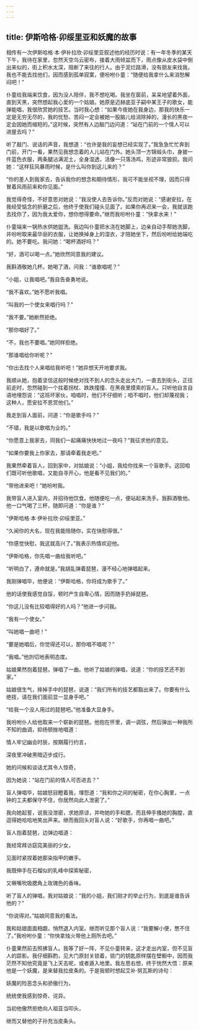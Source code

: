 ```yaml
---
---
---
```

title: 伊斯哈格·卯绥里亚和妖魔的故事
---




相传有一次伊斯哈格·本·伊补拉欣·卯绥里亚叙述他的经历时说：有一年冬季的某天下午，我待在家里，忽然天空乌云密布，接着大雨倾盆而下，雨点像从皮水袋中倒出来似的，街上积水太深，阻断了来往的行人。由于泥烂路滑，没有朋友来找我，我也不能去找他们，因而感到孤单寂寞，便吩咐仆童：“随便给我拿什么来消愁解闷吧！”

仆童给我端来饮食，因为没人陪伴，我不想吃喝。我坐在窗前，呆呆地望着外面，直到天黑，突然想起我心爱的一个姑娘。她原是迈赫底亚子嗣中某王子的歌女，能弹能唱，我很欣赏她的技艺。当时我心想：“如果今夜她在我身边，那我的快乐一定是无穷无尽的，我的忧愁、苦闷一定会被她一股脑儿给消除掉的，漫长的黑夜一定会因她而缩短的。”这时候，突然有人边敲门边问道：“站在门前的一个情人可以进屋去吗？”

听了敲门、说话的声音，我想道：“也许是我的妄想已经实现了。”我急急忙忙奔到门前，开门一看，果然见我想念着的人儿站在门外。她头顶一方锦缎头巾，身披一件蓝色衣服，两条腿沾满泥土，全身湿透，活像一只落汤鸡，形迹非常狼狈。我问她：“这样狂风暴雨时候，是什么叫你到这儿来的？”

“你的差人到我家去，告诉我你的想念和期待情形，我可不能坐视不理，因而只得冒着风雨前来和你见面。”

我觉得奇怪，不好意思对她说：“我没使人去告诉你。”反而对她说：“感谢安拉，在我经受惦念的折磨之后，他终于使我们碰头见面了。如果你再迟来一会，我就该跑去找你了，因为我太爱你，想你想得要命。”继而我吩咐仆童：“快拿水来！”

仆童端来一锅热水供她盥洗。我边叫仆童把水浇在她脚上，边亲自动手帮她洗脚，并吩咐取来最华丽的衣服，让她换掉身上的湿衣，才陪她坐下，然后吩咐给她端吃的。她不要吃。我问她：“喝杯酒好吗？”

“好，酒可以喝一点。”她欣然同意我的建议。

我斟酒敬她几杯。她喝了酒，问我：“谁歌唱呢？”

“小姐，让我唱吧。”我自告奋勇地说。

“我不喜欢。”她不愿听我唱。

“叫我的一个使女来唱行吗？”

“我不要。”她断然拒绝。

“那你唱好了。”

“不，我也不要唱。”她同样拒绝。

“那谁唱给你听呢？”

“你出去找个人来唱给我听吧！”她异想天开地要求我。

我顺从她，抱着坚信这般时候绝对找不到人的念头走出大门，一直去到街头，正往前走时，忽然碰到一个拄着拐杖、跌跌撞撞、在黑夜里摸索的盲人。只听他自言自语地埋怨说：“这班坏家伙，咱唱时，他们不仔细听；咱不唱时，他们却蔑视我；这种人，愿安拉不恩赏他们。”

我走到盲人面前，问道：“你是歌手吗？”

“不错，我是以歌唱为业的。”

“你愿意上我家去，同我们一起痛痛快快地过一夜吗？”我征求他的意见。

“如果你要我上你家去，那请牵着我走吧。”

我果然牵着盲人，回到家中，对姑娘说：“小姐，我给你找来一个盲歌手。这回咱们既可听他歌唱，又能自寻开心，他是看不见我们的。”

“带他进来吧！”她吩咐我。

我带盲人进入室内，并招待他饮食。他随便吃一点，便站起来洗手。我斟酒敬他。他一口气喝了三杯，随即问道：“你是谁？”

“伊斯哈格·本·伊补拉欣·卯绥里亚。”

“久闻你的大名，现在我能陪随你，实在快慰得很。”

“你感觉快慰，我这就高兴了。”我表示热情欢迎他。

“伊斯哈格，你先唱一曲给我听吧。”

“听明白了，遵命就是。”我胡乱弹着琵琶，漫不经心地弹唱起来。

我刚弹唱毕，他便说：“伊斯哈格，你将成为歌手了。”

他的话使我感觉自馁，顿时产生自卑心情，因而随手扔掉琵琶。

“你这儿没有比较唱得好的人吗？”他进一步问我。

“我有一个使女。”

“叫她唱一曲吧！”

“要是她唱后，你觉得还可以，那你唱不唱呢？”

“我唱。”他剀切地表明态度。

姑娘果然抱着琵琶，弹唱了一曲。他听了姑娘的弹唱，说道：“你的技艺还不到家。”

姑娘很生气，摔掉手中的琵琶，说道：“我们所有的技艺都豁出来了。你要有什么绝技，请在我们面前显一显身手吧。”

“给我一个没人用过的琵琶吧。”他准备大显身手。

我吩咐仆人给他取来一个崭新的琵琶。他抱在怀里，调一调弦，然后弹出一种我所不知的曲调，抑扬顿挫地唱道：

情人牢记幽会时辰，按期履行约言，

深夜里冲破黑暗迈步成行。

她的问候和谈话尤其令人惊奇，

因为她说：“站在门前的情人可否进去？”

盲人弹唱毕，姑娘怒目瞪着我，埋怨道：“我和你之间的秘密，在你心胸里，一点钟的工夫都保守不住，你居然向此人泄密了。”

我向她起誓，说我没泄密，求她原谅，并吻她的手和腮，而且伸手搔她的胸膛，直逗得她哈哈地笑出声来。继而我回头对盲人说：“好歌手，你再唱一曲吧。”

盲人抱着琵琶，边弹边唱道：

我经常拜访窈窕美丽的少女，

见面时紧捏着她那染指甲的嫩手。

我既伸手在石榴似的乳峰中探索秘密，

又噘嘴吮吸腮角上玫瑰色的香味。

听了盲人的弹唱，我对姑娘说：“我的小姐，我们刚才的举止行为，到底是谁告诉他的？”

“你说得对。”姑娘同意我的看法。

我和姑娘面面相觑，悄然退入内室。继而听见那个盲人说：“我要解小便，憋不住了。”我吩咐仆童：“你快拿烛火带他上厕所去吧。”

仆童果然前去照拂盲人。我等了好一阵，不见仆童转来，这才走出内室，但不见盲人的踪影。我仔细斟酌，见大门原封关锁着，锁门的钥匙原样摆在壁橱中，因而我茫然不知他究竟是飞上天去呢，或者遁入地里。我左思右想，终于恍然大悟：原来他是一个妖魔，是来替我拉皮条的。于是我顿时想起艾补·努瓦斯的诗句：

妖魔的险恶念头和骄傲行为，

统统使我感到惊奇、诧异。

当初他傲然拒绝向人祖亚当叩头，

继而又替他的子孙充当皮条头。